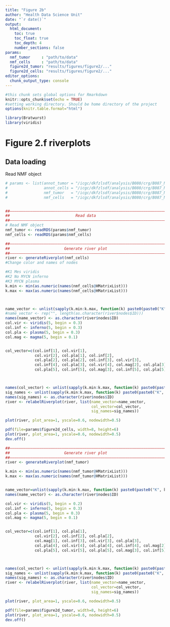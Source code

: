 ```yaml
---
title: "Figure 2b"
author: "Health Data Science Unit"
date: "`r date()`"
output: 
  html_document:
    toc: true
    toc_float: true
    toc_depth: 4
    number_sections: false
params:
  nmf_tumor     : "path/to/data"
  nmf_cells     : "path/to/data"
  figure2d_tumor: "results/figures/figure2/..."
  figure2d_cells: "results/figures/figure2/..."
editor_options: 
  chunk_output_type: console
---
```



```r
#this chunk sets global options for Rmarkdown
knitr::opts_chunk$set(echo = TRUE)
#setting working directory. Should be home directory of the project
options(knitr.table.format="html")

library(Bratwurst)
library(viridis)


```

# Figure 2.f riverplots

## Data loading
  
Read NMF object
  
```r

# params <- list(annot_tumor = "/icgc/dkfzlsdf/analysis/B080/crg/B087_Neuroblastoma/publication_GEO/annotation/annotation_tumor.RDS",
#                annot_cells = "/icgc/dkfzlsdf/analysis/B080/crg/B087_Neuroblastoma/publication_GEO/annotation/annotation_cells.RDS",
#                nmf_tumor   = "/icgc/dkfzlsdf/analysis/B080/crg/B087_Neuroblastoma/publication_GEO/analysis/tumor/chipseq/H3K27ac/NMF/tumor_consensusSE_SignalScore_normNMF_W.RDS",
#                nmf_cells   = "/icgc/dkfzlsdf/analysis/B080/crg/B087_Neuroblastoma/publication_GEO/analysis/cells/chipseq/H3K27ac/NMF/cells_consensusSE_SignalScore_normNMF_W.RDS")


##––––––––––––––––––––––––––––––––––––––––––––––––––––––––––––––––––––––––––––##
##                             Read data                                      ##
##––––––––––––––––––––––––––––––––––––––––––––––––––––––––––––––––––––––––––––##
# Read NMF object
nmf_tumor <- readRDS(params$nmf_tumor)
nmf_cells <- readRDS(params$nmf_cells)
```




```r
##––––––––––––––––––––––––––––––––––––––––––––––––––––––––––––––––––––––––––––##
##                        Generate river plot                                 ##
##––––––––––––––––––––––––––––––––––––––––––––––––––––––––––––––––––––––––––––##
river <- generateRiverplot(nmf_cells)
#Change color and names of nodes

#K1 Mes viridis
#K2 No MYCN inferno
#K3 MYCN plasma
k.min <- min(as.numeric(names(nmf_cells@HMatrixList)))
k.max <- max(as.numeric(names(nmf_cells@HMatrixList)))



name_vector <- unlist(sapply(k.min:k.max, function(k) paste0(paste0("K", k), " Sig", 1:k)))
#name_vector <- rep("", length(as.character(river$nodes$ID)))
names(name_vector) <- as.character(river$nodes$ID)
col.vir <- viridis(5, begin = 0.3)
col.inf <- inferno(5, begin = 0.3)
col.pla <- plasma(5, begin = 0.3)
col.mag <- magma(5, begin = 0.1)


col_vector=c(col.inf[1], col.vir[1], 
             col.vir[2], col.pla[1], col.inf[2], 
             col.pla[2], col.pla[2], col.inf[3], col.vir[3], 
             col.inf[4], col.pla[3], col.vir[4], col.mag[2], col.pla[3],
             col.pla[5], col.inf[5], col.mag[3], col.inf[5], col.pla[5], col.vir[5])



names(col_vector) <- unlist(sapply(k.min:k.max, function(k) paste0(paste0("K", k), "Sig", 1:k)))
sig_names <- unlist(sapply(k.min:k.max, function(k) paste0(paste0("K", k), "Sig", 1:k , "_placeholder")))
names(sig_names) <- as.character(river$nodes$ID)
river <- relabelRiverplot(river, list(name_vector=name_vector,
                                      col_vector=col_vector,
                                      sig_names=sig_names))

plot(river, plot_area=1, yscale=0.6, nodewidth=0.5)

pdf(file=params$figure2d_cells, width=8, height=6)
plot(river, plot_area=1, yscale=0.6, nodewidth=0.5)
dev.off()
```



```r
##––––––––––––––––––––––––––––––––––––––––––––––––––––––––––––––––––––––––––––##
##                        Generate river plot                                 ##
##––––––––––––––––––––––––––––––––––––––––––––––––––––––––––––––––––––––––––––##
river <- generateRiverplot(nmf_tumor)

k.min <- min(as.numeric(names(nmf_tumor@HMatrixList)))
k.max <- max(as.numeric(names(nmf_tumor@HMatrixList)))


name_vector=unlist(sapply(k.min:k.max, function(k) paste0(paste0("K", k), " Sig", 1:k)))
names(name_vector) <- as.character(river$nodes$ID)

col.vir <- viridis(5, begin = 0.2)
col.inf <- inferno(5, begin = 0.3)
col.pla <- plasma(5, begin = 0.3)
col.mag <- magma(5, begin = 0.1)


col_vector=c(col.inf[1], col.pla[1], 
             col.vir[2], col.inf[2], col.pla[2], 
             col.mag[1], col.inf[3], col.vir[3], col.pla[3], 
             col.pla[4], col.vir[4], col.pla[4], col.inf[4], col.mag[2], 
             col.pla[5], col.vir[5], col.pla[5], col.mag[3], col.inf[5], col.mag[3])



names(col_vector) <- unlist(sapply(k.min:k.max, function(k) paste0(paste0("K", k), "Sig", 1:k)))
sig_names <- unlist(sapply(k.min:k.max, function(k) paste0(paste0("K", k), "Sig", 1:k , "_placeholder")))
names(sig_names) <- as.character(river$nodes$ID)
river <- relabelRiverplot(river, list(name_vector=name_vector,
                                      col_vector=col_vector,
                                      sig_names=sig_names))

plot(river, plot_area=1, yscale=0.6, nodewidth=0.5)

pdf(file=params$figure2d_tumor, width=8, height=6)
plot(river, plot_area=1, yscale=0.6, nodewidth=0.5)
dev.off()
```





